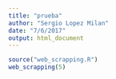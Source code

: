 ```yaml
---
title: "prueba"
author: "Sergio Lopez Milan"
date: "7/6/2017"
output: html_document
---
```


```r
source("web_scrapping.R")
web_scrapping(5)
```

